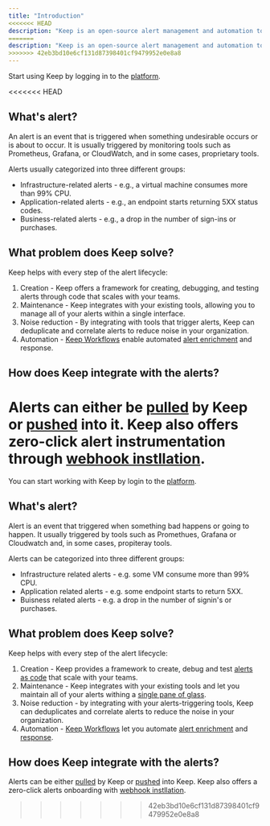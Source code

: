 ```yaml
---
title: "Introduction"
<<<<<<< HEAD
description: "Keep is an open-source alert management and automation tool that provides everything you need to create and manage alerts effectively."
=======
description: "Keep is an open-source alert management and automation tool that contains everything you need to create and manage alerts."
>>>>>>> 42eb3bd10e6cf131d87398401cf9479952e0e8a8
---
```

<Note>Start using Keep by logging in to the [platform](https://platform.keephq.dev).</Note>

<<<<<<< HEAD
## What's alert?

An alert is an event that is triggered when something undesirable occurs or is about to occur.
It is usually triggered by monitoring tools such as Prometheus, Grafana, or CloudWatch, and in some cases, proprietary tools.

Alerts usually categorized into three different groups:
- Infrastructure-related alerts - e.g., a virtual machine consumes more than 99% CPU.
- Application-related alerts - e.g., an endpoint starts returning 5XX status codes.
- Business-related alerts - e.g., a drop in the number of sign-ins or purchases.

## What problem does Keep solve?
Keep helps with every step of the alert lifecycle:
1. Creation - Keep offers a framework for creating, debugging, and testing alerts through code that scales with your teams.
2. Maintenance - Keep integrates with your existing tools, allowing you to manage all of your alerts within a single interface.
3. Noise reduction - By integrating with tools that trigger alerts, Keep can deduplicate and correlate alerts to reduce noise in your organization.
4. Automation - [Keep Workflows](overview/keyconcepts#workflows) enable automated [alert enrichment](overview/keyconcepts#enrichment) and response.

## How does Keep integrate with the alerts?
Alerts can either be [pulled](overview/keyconcepts#pullingalerts) by Keep or [pushed](overview/keyconcepts#pullingalerts) into it. Keep also offers zero-click alert instrumentation through [webhook instllation](overview/keyconcepts).
=======
You can start working with Keep by login to the [platform](https://platform.keephq.dev).
## What's alert?

Alert is an event that triggered when something bad happens or going to happen.
It usually triggered by tools such as Promethues, Grafana or Cloudwatch and, in some cases, propiteray tools.


Alerts can be categorized into three different groups:
- Infrastructure related alerts - e.g. some VM consume more than 99% CPU.
- Application related alerts - e.g. some endpoint starts to return 5XX.
- Buisness related alerts - e.g. a drop in the number of signin's or purchases.

## What problem does Keep solve?
Keep helps with every step of the alert lifecycle:
1. Creation - Keep provides a framework to create, debug and test [alerts as code](overview/keyconcepts#alertsascode) that scale with your teams.
2. Maintenance - Keep integrates with your existing tools and let you maintain all of your alerts withing a [single pane of glass](overview/keyconcepts#singlepaneofglass).
3. Noise reduction - by integrating with your alerts-triggering tools, Keep can deduplicates and correlate alerts to reduce the noise in your organization.
4. Automation - [Keep Workflows](overview/keyconcepts#workflows) let you automate [alert enrichment](overview/keyconcepts#enrichment) and [response](overview/keyconcepts#reponse).

## How does Keep integrate with the alerts?
Alerts can be either [pulled](overview/keyconcepts#pullingalerts) by Keep or [pushed](overview/keyconcepts#pullingalerts) into Keep. Keep also offers a zero-click alerts onboarding with [webhook instllation](overview/keyconcepts).
>>>>>>> 42eb3bd10e6cf131d87398401cf9479952e0e8a8
